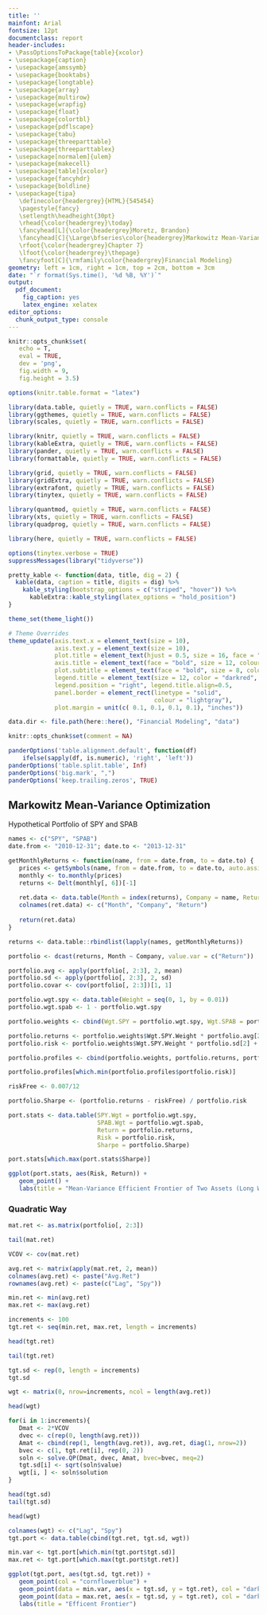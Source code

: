 ```yaml
---
title: ''
mainfont: Arial
fontsize: 12pt
documentclass: report
header-includes:
- \PassOptionsToPackage{table}{xcolor}
- \usepackage{caption}
- \usepackage{amssymb}
- \usepackage{booktabs}
- \usepackage{longtable}
- \usepackage{array}
- \usepackage{multirow}
- \usepackage{wrapfig}
- \usepackage{float}
- \usepackage{colortbl}
- \usepackage{pdflscape}
- \usepackage{tabu}
- \usepackage{threeparttable}
- \usepackage{threeparttablex}
- \usepackage[normalem]{ulem}
- \usepackage{makecell}
- \usepackage[table]{xcolor}
- \usepackage{fancyhdr}
- \usepackage{boldline}
- \usepackage{tipa}
   \definecolor{headergrey}{HTML}{545454}
   \pagestyle{fancy}
   \setlength\headheight{30pt}
   \rhead{\color{headergrey}\today}
   \fancyhead[L]{\color{headergrey}Moretz, Brandon}
   \fancyhead[C]{\Large\bfseries\color{headergrey}Markowitz Mean-Variance Optimization}
   \rfoot{\color{headergrey}Chapter 7}
   \lfoot{\color{headergrey}\thepage}
   \fancyfoot[C]{\rmfamily\color{headergrey}Financial Modeling}
geometry: left = 1cm, right = 1cm, top = 2cm, bottom = 3cm
date: "`r format(Sys.time(), '%d %B, %Y')`"
output:
  pdf_document:
    fig_caption: yes
    latex_engine: xelatex
editor_options: 
  chunk_output_type: console
---
```


```r

knitr::opts_chunk$set(
   echo = T, 
   eval = TRUE, 
   dev = 'png', 
   fig.width = 9, 
   fig.height = 3.5)

options(knitr.table.format = "latex")

```

```r

library(data.table, quietly = TRUE, warn.conflicts = FALSE)
library(ggthemes, quietly = TRUE, warn.conflicts = FALSE)
library(scales, quietly = TRUE, warn.conflicts = FALSE)

library(knitr, quietly = TRUE, warn.conflicts = FALSE)
library(kableExtra, quietly = TRUE, warn.conflicts = FALSE)
library(pander, quietly = TRUE, warn.conflicts = FALSE)
library(formattable, quietly = TRUE, warn.conflicts = FALSE)

library(grid, quietly = TRUE, warn.conflicts = FALSE)
library(gridExtra, quietly = TRUE, warn.conflicts = FALSE)
library(extrafont, quietly = TRUE, warn.conflicts = FALSE)
library(tinytex, quietly = TRUE, warn.conflicts = FALSE)

library(quantmod, quietly = TRUE, warn.conflicts = FALSE)
library(xts, quietly = TRUE, warn.conflicts = FALSE)
library(quadprog, quietly = TRUE, warn.conflicts = FALSE)

library(here, quietly = TRUE, warn.conflicts = FALSE)

options(tinytex.verbose = TRUE)
suppressMessages(library("tidyverse"))

pretty_kable <- function(data, title, dig = 2) {
  kable(data, caption = title, digits = dig) %>%
    kable_styling(bootstrap_options = c("striped", "hover")) %>%
      kableExtra::kable_styling(latex_options = "hold_position")
}

theme_set(theme_light())

# Theme Overrides
theme_update(axis.text.x = element_text(size = 10),
             axis.text.y = element_text(size = 10),
             plot.title = element_text(hjust = 0.5, size = 16, face = "bold", color = "darkgreen"),
             axis.title = element_text(face = "bold", size = 12, colour = "steelblue4"),
             plot.subtitle = element_text(face = "bold", size = 8, colour = "darkred"),
             legend.title = element_text(size = 12, color = "darkred", face = "bold"),
             legend.position = "right", legend.title.align=0.5,
             panel.border = element_rect(linetype = "solid", 
                                         colour = "lightgray"), 
             plot.margin = unit(c( 0.1, 0.1, 0.1, 0.1), "inches"))

data.dir <- file.path(here::here(), "Financial Modeling", "data")

```

```r

knitr::opts_chunk$set(comment = NA)

panderOptions('table.alignment.default', function(df)
    ifelse(sapply(df, is.numeric), 'right', 'left'))
panderOptions('table.split.table', Inf)
panderOptions('big.mark', ",")
panderOptions('keep.trailing.zeros', TRUE)

```

## Markowitz Mean-Variance Optimization

Hypothetical Portfolio of SPY and SPAB

```r
names <- c("SPY", "SPAB")
date.from <- "2010-12-31"; date.to <- "2013-12-31"

getMonthlyReturns <- function(name, from = date.from, to = date.to) {
   prices <- getSymbols(name, from = date.from, to = date.to, auto.assign = F)
   monthly <- to.monthly(prices)
   returns <- Delt(monthly[, 6])[-1]
   
   ret.data <- data.table(Month = index(returns), Company = name, Return = returns[, 1])
   colnames(ret.data) <- c("Month", "Company", "Return")
   
   return(ret.data)
}

returns <- data.table::rbindlist(lapply(names, getMonthlyReturns))

portfolio <- dcast(returns, Month ~ Company, value.var = c("Return"))

portfolio.avg <- apply(portfolio[, 2:3], 2, mean)
portfolio.sd <- apply(portfolio[, 2:3], 2, sd)
portfolio.covar <- cov(portfolio[, 2:3])[1, 1]

portfolio.wgt.spy <- data.table(Weight = seq(0, 1, by = 0.01))
portfolio.wgt.spab <- 1 - portfolio.wgt.spy

portfolio.weights <- cbind(Wgt.SPY = portfolio.wgt.spy, Wgt.SPAB = portfolio.wgt.spab)

portfolio.returns <- portfolio.weights$Wgt.SPY.Weight * portfolio.avg[2] + portfolio.weights$Wgt.SPAB.Weight * portfolio.avg[1]
portfolio.risk <- portfolio.weights$Wgt.SPY.Weight * portfolio.sd[2] + portfolio.weights$Wgt.SPAB.Weight * portfolio.sd[1]

portfolio.profiles <- cbind(portfolio.weights, portfolio.returns, portfolio.risk)

portfolio.profiles[which.min(portfolio.profiles$portfolio.risk)]
```

```r
riskFree <- 0.007/12

portfolio.Sharpe <- (portfolio.returns - riskFree) / portfolio.risk

port.stats <- data.table(SPY.Wgt = portfolio.wgt.spy,
                         SPAB.Wgt = portfolio.wgt.spab,
                         Return = portfolio.returns,
                         Risk = portfolio.risk,
                         Sharpe = portfolio.Sharpe)

port.stats[which.max(port.stats$Sharpe)]

ggplot(port.stats, aes(Risk, Return)) +
   geom_point() +
   labs(title = "Mean-Variance Efficient Frontier of Two Assets (Long Way)")
```

### Quadratic Way

```r
mat.ret <- as.matrix(portfolio[, 2:3])

tail(mat.ret)

VCOV <- cov(mat.ret)

avg.ret <- matrix(apply(mat.ret, 2, mean))
colnames(avg.ret) <- paste("Avg.Ret")
rownames(avg.ret) <- paste(c("Lag", "Spy"))

min.ret <- min(avg.ret)
max.ret <- max(avg.ret)

increments <- 100
tgt.ret <- seq(min.ret, max.ret, length = increments)

head(tgt.ret)

tail(tgt.ret)

tgt.sd <- rep(0, length = increments)
tgt.sd

wgt <- matrix(0, nrow=increments, ncol = length(avg.ret))

head(wgt)

for(i in 1:increments){
   Dmat <- 2*VCOV
   dvec <- c(rep(0, length(avg.ret)))
   Amat <- cbind(rep(1, length(avg.ret)), avg.ret, diag(1, nrow=2))
   bvec <- c(1, tgt.ret[i], rep(0, 2))
   soln <- solve.QP(Dmat, dvec, Amat, bvec=bvec, meq=2)
   tgt.sd[i] <- sqrt(soln$value)
   wgt[i, ] <- soln$solution
}

head(tgt.sd)
tail(tgt.sd)

head(wgt)

colnames(wgt) <- c("Lag", "Spy")
tgt.port <- data.table(cbind(tgt.ret, tgt.sd, wgt))

min.var <- tgt.port[which.min(tgt.port$tgt.sd)]
max.ret <- tgt.port[which.max(tgt.port$tgt.ret)]

ggplot(tgt.port, aes(tgt.sd, tgt.ret)) +
   geom_point(col = "cornflowerblue") +
   geom_point(data = min.var, aes(x = tgt.sd, y = tgt.ret), col = "darkgreen", size = 4) +
   geom_point(data = max.ret, aes(x = tgt.sd, y = tgt.ret), col = "darkred", size = 4) +
   labs(title = "Efficent Frontier")
```

